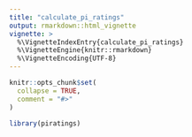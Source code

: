 ```yaml
---
title: "calculate_pi_ratings"
output: rmarkdown::html_vignette
vignette: >
  %\VignetteIndexEntry{calculate_pi_ratings}
  %\VignetteEngine{knitr::rmarkdown}
  %\VignetteEncoding{UTF-8}
---
```


```r
knitr::opts_chunk$set(
  collapse = TRUE,
  comment = "#>"
)
```

```r
library(piratings)
```
